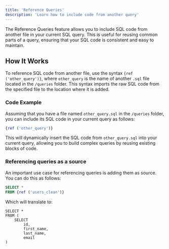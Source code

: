 ```yaml
---
title: 'Reference Queries'
description: 'Learn how to include code from another query'
---
```


The Reference Queries feature allows you to include SQL code from another file in your current SQL query. This is useful for reusing common parts of a query, ensuring that your SQL code is consistent and easy to maintain.

## How It Works

To reference SQL code from another file, use the syntax `{ref ('other_query')}`, where `other_query` is the name of another `.sql` file located in the `/queries` folder. This syntax imports the raw SQL code from the specified file to the location where it is added.

### Code Example

Assuming that you have a file named `other_query.sql` in the `/queries` folder, you can include its SQL code in your current query as follows:

```sql
{ref ('other_query')}
```
This will dynamically insert the SQL code from `other_query.sql` into your current query, allowing you to build complex queries by reusing existing blocks of code.

### Referencing queries as a source

An important use case for referencing queries is adding them as source. You can do this as follows:

```sql
SELECT *
FROM {ref ('users_clean')}
```

Which will translate to:

```
SELECT *
FROM (
    SELECT 
        id,
        first_name,
        last_name,
        email
)
```

